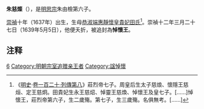 '''朱慈燦'''（{{bd|1637年||1639年|catIdx=Z朱}}），是[[明思宗|明思宗]]朱由檢第六子。

[[崇禎|崇禎]]十年（1637年）出生，生母[[田皇貴妃|恭淑端惠靜懷皇貴妃田氏]]<ref>《[[明史|明史]]·[[s:明史/卷120|卷一百二十·列傳第八]]》莊烈帝七子。周皇后生太子慈烺、懷隱王慈烜、定王慈炯。田貴妃生永王慈炤、悼靈王慈煥、悼懷王及皇七子。[……]悼懷王，莊烈帝第六子，生二歲殤。第七子，生三歲殤。名俱無考。[……]</ref>。崇禎十二年三月二十七日（1639年5月5日），他便夭折，被追封為'''悼懷王'''。

== 注释 ==

{{Reflist|25em}}
{{明思宗皇室}}
{{明朝人小作品}}
[[Category:明思宗皇子|6]]
[[Category:明朝宗室追赠亲王者|Category:明朝宗室追赠亲王者]]
[[Category:諡悼懷|Category:諡悼懷]]